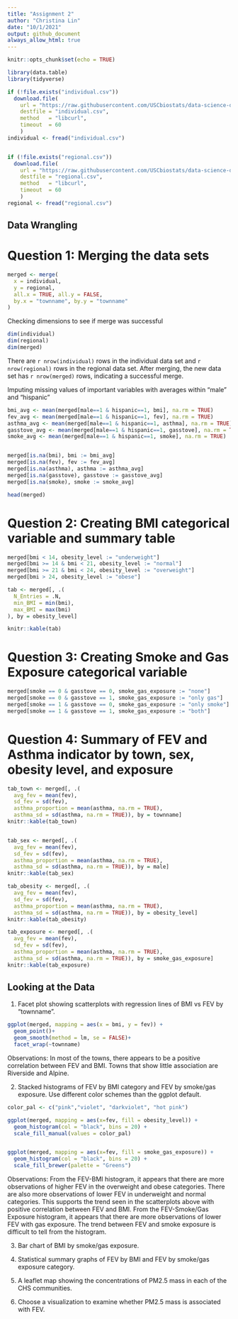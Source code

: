 ```yaml
---
title: "Assignment 2"
author: "Christina Lin"
date: "10/1/2021"
output: github_document
always_allow_html: true
---
```


```r
knitr::opts_chunk$set(echo = TRUE)
```


```r
library(data.table)
library(tidyverse)

if (!file.exists("individual.csv"))
  download.file(
    url = "https://raw.githubusercontent.com/USCbiostats/data-science-data/master/01_chs/chs_individual.csv",
    destfile = "individual.csv",
    method   = "libcurl",
    timeout  = 60
    )
individual <- fread("individual.csv")


if (!file.exists("regional.csv"))
  download.file(
    url = "https://raw.githubusercontent.com/USCbiostats/data-science-data/master/01_chs/chs_regional.csv",
    destfile = "regional.csv",
    method   = "libcurl",
    timeout  = 60
    )
regional <- fread("regional.csv")

```

## Data Wrangling

# Question 1: Merging the data sets

```r
merged <- merge(
  x = individual,
  y = regional,
  all.x = TRUE, all.y = FALSE,
  by.x = "townname", by.y = "townname"
)

```


Checking dimensions to see if merge was successful
```r
dim(individual)
dim(regional)
dim(merged)
```

There are `r nrow(individual)` rows in the individual data set and `r nrow(regional)` rows in the regional data set. After merging, the new data set has `r nrow(merged)` rows, indicating a successful merge. 




Imputing missing values of important variables with averages within "male" and "hispanic"

```r
bmi_avg <- mean(merged[male==1 & hispanic==1, bmi], na.rm = TRUE)
fev_avg <- mean(merged[male==1 & hispanic==1, fev], na.rm = TRUE)
asthma_avg <- mean(merged[male==1 & hispanic==1, asthma], na.rm = TRUE)
gasstove_avg <- mean(merged[male==1 & hispanic==1, gasstove], na.rm = TRUE)
smoke_avg <- mean(merged[male==1 & hispanic==1, smoke], na.rm = TRUE)


merged[is.na(bmi), bmi := bmi_avg]
merged[is.na(fev), fev := fev_avg]
merged[is.na(asthma), asthma := asthma_avg]
merged[is.na(gasstove), gasstove := gasstove_avg]
merged[is.na(smoke), smoke := smoke_avg]

head(merged)

```


# Question 2: Creating BMI categorical variable and summary table

```r
merged[bmi < 14, obesity_level := "underweight"]
merged[bmi >= 14 & bmi < 21, obesity_level := "normal"]
merged[bmi >= 21 & bmi < 24, obesity_level := "overweight"]
merged[bmi > 24, obesity_level := "obese"]

tab <- merged[, .(
  N_Entries = .N,
  min_BMI = min(bmi),
  max_BMI = max(bmi)
), by = obesity_level]

knitr::kable(tab)
```


# Question 3: Creating Smoke and Gas Exposure categorical variable 

```r
merged[smoke == 0 & gasstove == 0, smoke_gas_exposure := "none"]
merged[smoke == 0 & gasstove == 1, smoke_gas_exposure := "only gas"]
merged[smoke == 1 & gasstove == 0, smoke_gas_exposure := "only smoke"]
merged[smoke == 1 & gasstove == 1, smoke_gas_exposure := "both"]

```



# Question 4: Summary of FEV and Asthma indicator by town, sex, obesity level, and exposure

```r
tab_town <- merged[, .(
  avg_fev = mean(fev),
  sd_fev = sd(fev),
  asthma_proportion = mean(asthma, na.rm = TRUE),
  asthma_sd = sd(asthma, na.rm = TRUE)), by = townname]
knitr::kable(tab_town)


tab_sex <- merged[, .(
  avg_fev = mean(fev),
  sd_fev = sd(fev),
  asthma_proportion = mean(asthma, na.rm = TRUE),
  asthma_sd = sd(asthma, na.rm = TRUE)), by = male]
knitr::kable(tab_sex)

tab_obesity <- merged[, .(
  avg_fev = mean(fev),
  sd_fev = sd(fev),
  asthma_proportion = mean(asthma, na.rm = TRUE),
  asthma_sd = sd(asthma, na.rm = TRUE)), by = obesity_level]
knitr::kable(tab_obesity)

tab_exposure <- merged[, .(
  avg_fev = mean(fev),
  sd_fev = sd(fev),
  asthma_proportion = mean(asthma, na.rm = TRUE),
  asthma_sd = sd(asthma, na.rm = TRUE)), by = smoke_gas_exposure]
knitr::kable(tab_exposure)
```


## Looking at the Data

1. Facet plot showing scatterplots with regression lines of BMI vs FEV by “townname”.

```r
ggplot(merged, mapping = aes(x = bmi, y = fev)) +
  geom_point()+
  geom_smooth(method = lm, se = FALSE)+
  facet_wrap(~townname)
```

Observations: In most of the towns, there appears to be a positive correlation between FEV and BMI. Towns that show little association are Riverside and Alpine. 



2. Stacked histograms of FEV by BMI category and FEV by smoke/gas exposure. Use different color schemes than the ggplot default.
```r
color_pal <- c("pink","violet", "darkviolet", "hot pink")

ggplot(merged, mapping = aes(x=fev, fill = obesity_level)) +
  geom_histogram(col = "black", bins = 20) +
  scale_fill_manual(values = color_pal)


ggplot(merged, mapping = aes(x=fev, fill = smoke_gas_exposure)) +
  geom_histogram(col = "black", bins = 20) +
  scale_fill_brewer(palette = "Greens")

```

Observations: From the FEV-BMI histogram, it appears that there are more observations of higher FEV in the overweight and obese categories. There are also more observations of lower FEV in underweight and normal categories. This supports the trend seen in the scatterplots above with positive correlation between FEV and BMI. From the FEV-Smoke/Gas Exposure histogram, it appears that there are more observations of lower FEV with gas exposure. The trend between FEV and smoke exposure is difficult to tell from the histogram.



3. Bar chart of BMI by smoke/gas exposure.


4. Statistical summary graphs of FEV by BMI and FEV by smoke/gas exposure category.


5. A leaflet map showing the concentrations of PM2.5 mass in each of the CHS communities.



6. Choose a visualization to examine whether PM2.5 mass is associated with FEV.


